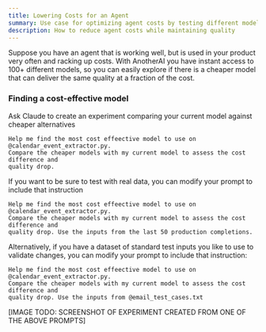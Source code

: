 ```yaml
---
title: Lowering Costs for an Agent
summary: Use case for optimizing agent costs by testing different models
description: How to reduce agent costs while maintaining quality
---
```



Suppose you have an agent that is working well, but is used in your product very often and racking up costs. With AnotherAI you have instant access to 100+ different models, so you can easily explore if there is a cheaper model that can deliver the same quality at a fraction of the cost.

### Finding a cost-effective model

<Steps>
<Step>
Ask Claude to create an experiment comparing your current model against cheaper alternatives

```
Help me find the most cost effeective model to use on @calendar_event_extractor.py. 
Compare the cheaper models with my current model to assess the cost difference and 
quality drop.
```
</Step>
<Step>
If you want to be sure to test with real data, you can modify your prompt to include that instruction

```
Help me find the most cost effeective model to use on @calendar_event_extractor.py. 
Compare the cheaper models with my current model to assess the cost difference and 
quality drop. Use the inputs from the last 50 production completions.
```

Alternatively, if you have a dataset of standard test inputs you like to use to validate changes, you can modify your prompt to include that instruction:

```
Help me find the most cost effeective model to use on @calendar_event_extractor.py. 
Compare the cheaper models with my current model to assess the cost difference and 
quality drop. Use the inputs from @email_test_cases.txt
```
[IMAGE TODO: SCREENSHOT OF EXPERIMENT CREATED FROM ONE OF THE ABOVE PROMPTS]
</Step>
</Steps>

